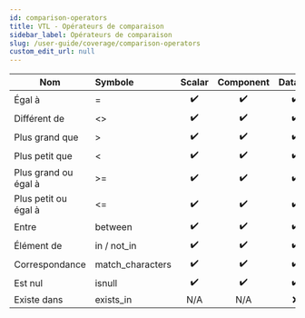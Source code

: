 ```yaml
---
id: comparison-operators
title: VTL - Opérateurs de comparaison
sidebar_label: Opérateurs de comparaison
slug: /user-guide/coverage/comparison-operators
custom_edit_url: null
---
```


| Nom                  | Symbole          |       Scalar       |     Component      |      Dataset       |
| -------------------- | :--------------- | :----------------: | :----------------: | :----------------: |
| Égal à               | =                | :heavy_check_mark: | :heavy_check_mark: | :heavy_check_mark: |
| Différent de         | \<\>             | :heavy_check_mark: | :heavy_check_mark: | :heavy_check_mark: |
| Plus grand que       | >                | :heavy_check_mark: | :heavy_check_mark: | :heavy_check_mark: |
| Plus petit que       | \<               | :heavy_check_mark: | :heavy_check_mark: | :heavy_check_mark: |
| Plus grand ou égal à | >=               | :heavy_check_mark: | :heavy_check_mark: | :heavy_check_mark: |
| Plus petit ou égal à | \<=              | :heavy_check_mark: | :heavy_check_mark: | :heavy_check_mark: |
| Entre                | between          | :heavy_check_mark: | :heavy_check_mark: | :heavy_check_mark: |
| Élément de           | in / not_in      | :heavy_check_mark: | :heavy_check_mark: | :heavy_check_mark: |
| Correspondance       | match_characters | :heavy_check_mark: | :heavy_check_mark: | :heavy_check_mark: |
| Est nul              | isnull           | :heavy_check_mark: | :heavy_check_mark: | :heavy_check_mark: |
| Existe dans          | exists_in        |        N/A         |        N/A         |        :x:         |
